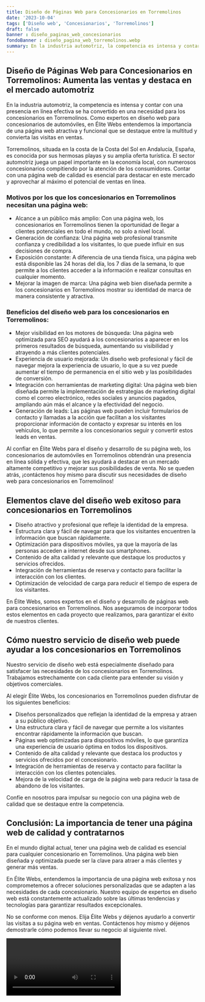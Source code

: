 ```yaml
---
title: Diseño de Páginas Web para Concesionarios en Torremolinos
date: '2023-10-04'
tags: ['Diseño web', 'Concesionarios', 'Torremolinos']
draft: false
banner : diseño_paginas_web_concesionarios
fondoBanner : diseño_pagina_web_torremolinos.webp
summary: En la industria automotriz, la competencia es intensa y contar con una presencia en línea efectiva se ha convertido en una necesidad para los concesionarios en Torremolinos. Como expertos en diseño web para concesionarios de automóviles, en Élite Webs entendemos la importancia de una página web atractiva y funcional que se destaque entre la multitud y convierta las visitas en ventas.
---
```


## Diseño de Páginas Web para Concesionarios en Torremolinos: Aumenta las ventas y destaca en el mercado automotriz

En la industria automotriz, la competencia es intensa y contar con una presencia en línea efectiva se ha convertido en una necesidad para los concesionarios en Torremolinos. Como expertos en diseño web para concesionarios de automóviles, en Élite Webs entendemos la importancia de una página web atractiva y funcional que se destaque entre la multitud y convierta las visitas en ventas.

Torremolinos, situada en la costa de la Costa del Sol en Andalucía, España, es conocida por sus hermosas playas y su amplia oferta turística. El sector automotriz juega un papel importante en la economía local, con numerosos concesionarios compitiendo por la atención de los consumidores. Contar con una página web de calidad es esencial para destacar en este mercado y aprovechar al máximo el potencial de ventas en línea.

### Motivos por los que los concesionarios en Torremolinos necesitan una página web:

- Alcance a un público más amplio: Con una página web, los concesionarios en Torremolinos tienen la oportunidad de llegar a clientes potenciales en todo el mundo, no solo a nivel local.
- Generación de confianza: Una página web profesional transmite confianza y credibilidad a los visitantes, lo que puede influir en sus decisiones de compra.
- Exposición constante: A diferencia de una tienda física, una página web está disponible las 24 horas del día, los 7 días de la semana, lo que permite a los clientes acceder a la información e realizar consultas en cualquier momento.
- Mejorar la imagen de marca: Una página web bien diseñada permite a los concesionarios en Torremolinos mostrar su identidad de marca de manera consistente y atractiva.

### Beneficios del diseño web para los concesionarios en Torremolinos:

- Mejor visibilidad en los motores de búsqueda: Una página web optimizada para SEO ayudará a los concesionarios a aparecer en los primeros resultados de búsqueda, aumentando su visibilidad y atrayendo a más clientes potenciales.
- Experiencia de usuario mejorada: Un diseño web profesional y fácil de navegar mejora la experiencia de usuario, lo que a su vez puede aumentar el tiempo de permanencia en el sitio web y las posibilidades de conversión.
- Integración con herramientas de marketing digital: Una página web bien diseñada permite la implementación de estrategias de marketing digital como el correo electrónico, redes sociales y anuncios pagados, ampliando aún más el alcance y la efectividad del negocio.
- Generación de leads: Las páginas web pueden incluir formularios de contacto y llamadas a la acción que facilitan a los visitantes proporcionar información de contacto y expresar su interés en los vehículos, lo que permite a los concesionarios seguir y convertir estos leads en ventas.

Al confiar en Élite Webs para el diseño y desarrollo de su página web, los concesionarios de automóviles en Torremolinos obtendrán una presencia en línea sólida y efectiva, que les ayudará a destacar en un mercado altamente competitivo y mejorar sus posibilidades de venta. No se queden atrás, ¡contáctenos hoy mismo para discutir sus necesidades de diseño web para concesionarios en Torremolinos!

<GifSeo />

<Cta />

## Elementos clave del diseño web exitoso para concesionarios en Torremolinos

- Diseño atractivo y profesional que refleje la identidad de la empresa.
- Estructura clara y fácil de navegar para que los visitantes encuentren la información que buscan rápidamente.
- Optimización para dispositivos móviles, ya que la mayoría de las personas acceden a internet desde sus smartphones.
- Contenido de alta calidad y relevante que destaque los productos y servicios ofrecidos.
- Integración de herramientas de reserva y contacto para facilitar la interacción con los clientes.
- Optimización de velocidad de carga para reducir el tiempo de espera de los visitantes.

En Élite Webs, somos expertos en el diseño y desarrollo de páginas web para concesionarios en Torremolinos. Nos aseguramos de incorporar todos estos elementos en cada proyecto que realizamos, para garantizar el éxito de nuestros clientes.

## Cómo nuestro servicio de diseño web puede ayudar a los concesionarios en Torremolinos

Nuestro servicio de diseño web está especialmente diseñado para satisfacer las necesidades de los concesionarios en Torremolinos. Trabajamos estrechamente con cada cliente para entender su visión y objetivos comerciales.

Al elegir Élite Webs, los concesionarios en Torremolinos pueden disfrutar de los siguientes beneficios:

- Diseños personalizados que reflejan la identidad de la empresa y atraen a su público objetivo.
- Una estructura clara y fácil de navegar que permite a los visitantes encontrar rápidamente la información que buscan.
- Páginas web optimizadas para dispositivos móviles, lo que garantiza una experiencia de usuario óptima en todos los dispositivos.
- Contenido de alta calidad y relevante que destaca los productos y servicios ofrecidos por el concesionario.
- Integración de herramientas de reserva y contacto para facilitar la interacción con los clientes potenciales.
- Mejora de la velocidad de carga de la página web para reducir la tasa de abandono de los visitantes.

Confíe en nosotros para impulsar su negocio con una página web de calidad que se destaque entre la competencia.

## Conclusión: La importancia de tener una página web de calidad y contratarnos

En el mundo digital actual, tener una página web de calidad es esencial para cualquier concesionario en Torremolinos. Una página web bien diseñada y optimizada puede ser la clave para atraer a más clientes y generar más ventas.

En Élite Webs, entendemos la importancia de una página web exitosa y nos comprometemos a ofrecer soluciones personalizadas que se adapten a las necesidades de cada concesionario. Nuestro equipo de expertos en diseño web está constantemente actualizado sobre las últimas tendencias y tecnologías para garantizar resultados excepcionales.

No se conforme con menos. Elija Élite Webs y déjenos ayudarlo a convertir las visitas a su página web en ventas. Contáctenos hoy mismo y déjenos demostrarle cómo podemos llevar su negocio al siguiente nivel.

<Video />

<CtaBot job='Concesionarios' city='Torremolinos'/>

<Gmaps query='Torremolinos+españa+maps' />